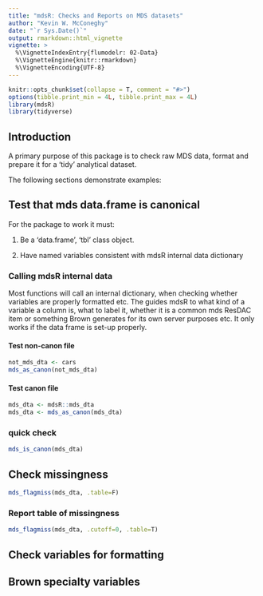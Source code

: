 ```yaml
---
title: "mdsR: Checks and Reports on MDS datasets"
author: "Kevin W. McConeghy"
date: "`r Sys.Date()`"
output: rmarkdown::html_vignette
vignette: >
  %\VignetteIndexEntry{flumodelr: 02-Data}
  %\VignetteEngine{knitr::rmarkdown}
  %\VignetteEncoding{UTF-8}
---
```


```r
knitr::opts_chunk$set(collapse = T, comment = "#>")
options(tibble.print_min = 4L, tibble.print_max = 4L)
library(mdsR)
library(tidyverse)
```

## Introduction  

A primary purpose of this package is to check raw MDS data, format and prepare it for a 'tidy' analytical dataset.  

The following sections demonstrate examples:  

## Test that mds data.frame is canonical  

For the package to work it must: 

 1) Be a 'data.frame', 'tbl' class object.  

 2) Have named variables consistent with mdsR internal data dictionary  
 
### Calling mdsR internal data  

Most functions will call an internal dictionary, when checking whether variables are properly formatted etc. The guides mdsR to what kind of a variable a column is, what to label it, whether it is a common mds ResDAC item or something Brown generates for its own server purposes etc. It only works if the data frame is set-up properly.   

#### Test non-canon file  

```r
not_mds_dta <- cars
mds_as_canon(not_mds_dta)
```

#### Test canon file  
```r
mds_dta <- mdsR::mds_dta  
mds_dta <- mds_as_canon(mds_dta)
```

### quick check  
```r
mds_is_canon(mds_dta)
```

## Check missingness  
```r
mds_flagmiss(mds_dta, .table=F)
```

### Report table of missingness  
```r
mds_flagmiss(mds_dta, .cutoff=0, .table=T)
```

## Check variables for formatting  


## Brown specialty variables  

